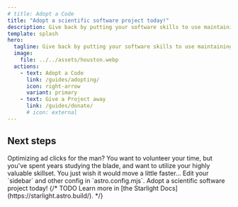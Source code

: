 ```yaml
---
# title: Adopt a Code
title: "Adopt a scientific software project today!"
description: Give back by putting your software skills to use maintaining abandoned scientific software.
template: splash
hero:
  tagline: Give back by putting your software skills to use maintaining abandoned scientific software.
  image:
    file: ../../assets/houston.webp
  actions:
    - text: Adopt a Code
      link: /guides/adopting/
      icon: right-arrow
      variant: primary
    - text: Give a Project away
      link: /guides/donate/
      # icon: external
---
```



## Next steps

<CardGrid stagger>
  <Card title="Tired of wasting your talents?" icon="pencil">
    Optimizing ad clicks for the man?
  </Card>
  <Card title="Looking to make an impact?" icon="add-document">
    You want to volunteer your time, but you've spent years studying the blade, and want to utilize your highly valuable skillset.
  </Card>
  <Card title="Love science?" icon="setting">
    You just wish it would move a little faster...
    Edit your `sidebar` and other config in `astro.config.mjs`.
  </Card>
  <Card title="Adopt a Code!" icon="open-book">
    Adopt a scientific software project today!
    {/* TODO Learn more in [the Starlight Docs](https://starlight.astro.build/). */}
  </Card>
</CardGrid>
